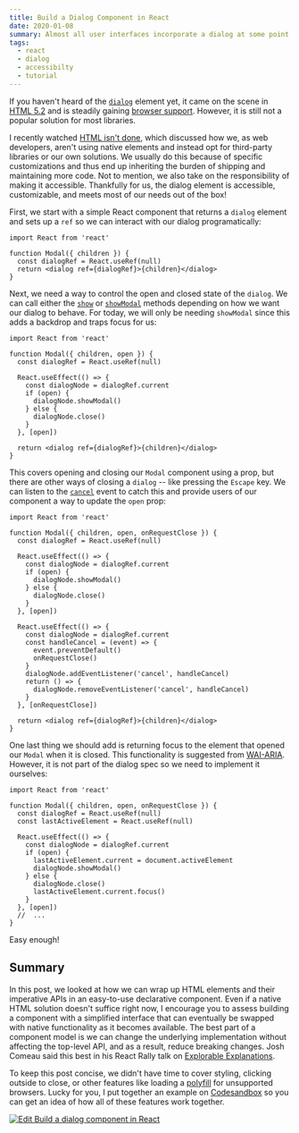 ```yaml
---
title: Build a Dialog Component in React
date: 2020-01-08
summary: Almost all user interfaces incorporate a dialog at some point. In this post we will look at how we can use React to create an accessible Modal component using the HTML5 dialog element.
tags:
  - react
  - dialog
  - accessibilty
  - tutorial
---
```


If you haven't heard of the [`dialog`](https://developer.mozilla.org/en-US/docs/Web/HTML/Element/dialog) element yet, it came on the scene in [HTML 5.2](https://www.w3.org/TR/html52/interactive-elements.html#the-dialog-element) and is steadily gaining [browser support](https://caniuse.com/#search=dialog). However, it is still not a popular solution for most libraries.

I recently watched [HTML isn't done](https://www.youtube.com/watch?v=ZFvPLrKZywA), which discussed how we, as web developers, aren't using native elements and instead opt for third-party libraries or our own solutions. We usually do this because of specific customizations and thus end up inheriting the burden of shipping and maintaining more code. Not to mention, we also take on the responsibility of making it accessible. Thankfully for us, the dialog element is accessible, customizable, and meets most of our needs out of the box!

First, we start with a simple React component that returns a `dialog` element and sets up a `ref` so we can interact with our dialog programatically:

```tsx
import React from 'react'

function Modal({ children }) {
  const dialogRef = React.useRef(null)
  return <dialog ref={dialogRef}>{children}</dialog>
}
```

Next, we need a way to control the open and closed state of the `dialog`. We can call either the [`show`](https://developer.mozilla.org/en-US/docs/Web/API/HTMLDialogElement/show) or [`showModal`](https://developer.mozilla.org/en-US/docs/Web/API/HTMLDialogElement/showModal) methods depending on how we want our dialog to behave. For today, we will only be needing `showModal` since this adds a backdrop and traps focus for us:

```tsx lineHighlights="6-13"
import React from 'react'

function Modal({ children, open }) {
  const dialogRef = React.useRef(null)

  React.useEffect(() => {
    const dialogNode = dialogRef.current
    if (open) {
      dialogNode.showModal()
    } else {
      dialogNode.close()
    }
  }, [open])

  return <dialog ref={dialogRef}>{children}</dialog>
}
```

This covers opening and closing our `Modal` component using a prop, but there are other ways of closing a `dialog` -- like pressing the `Escape` key. We can listen to the [`cancel`](https://developer.mozilla.org/en-US/docs/Web/API/HTMLDialogElement/cancel_event) event to catch this and provide users of our component a way to update the `open` prop:

```tsx lineHighlights="15-25"
import React from 'react'

function Modal({ children, open, onRequestClose }) {
  const dialogRef = React.useRef(null)

  React.useEffect(() => {
    const dialogNode = dialogRef.current
    if (open) {
      dialogNode.showModal()
    } else {
      dialogNode.close()
    }
  }, [open])

  React.useEffect(() => {
    const dialogNode = dialogRef.current
    const handleCancel = (event) => {
      event.preventDefault()
      onRequestClose()
    }
    dialogNode.addEventListener('cancel', handleCancel)
    return () => {
      dialogNode.removeEventListener('cancel', handleCancel)
    }
  }, [onRequestClose])

  return <dialog ref={dialogRef}>{children}</dialog>
}
```

One last thing we should add is returning focus to the element that opened our `Modal` when it is closed. This functionality is suggested from [WAI-ARIA](https://www.w3.org/TR/wai-aria-practices-1.1/#keyboard-interaction-7). However, it is not part of the dialog spec so we need to implement it ourselves:

```tsx lineHighlights="5,10,14"
import React from 'react'

function Modal({ children, open, onRequestClose }) {
  const dialogRef = React.useRef(null)
  const lastActiveElement = React.useRef(null)

  React.useEffect(() => {
    const dialogNode = dialogRef.current
    if (open) {
      lastActiveElement.current = document.activeElement
      dialogNode.showModal()
    } else {
      dialogNode.close()
      lastActiveElement.current.focus()
    }
  }, [open])
  //  ...
}
```

Easy enough!

## Summary

In this post, we looked at how we can wrap up HTML elements and their imperative APIs in an easy-to-use declarative component. Even if a native HTML solution doesn't suffice right now, I encourage you to assess building a component with a simplified interface that can eventually be swapped with native functionality as it becomes available. The best part of a component model is we can change the underlying implementation without affecting the top-level API, and as a result, reduce breaking changes. Josh Comeau said this best in his React Rally talk on [Explorable Explanations](https://www.youtube.com/watch?v=XjFR9Jc-ras&feature=youtu.be&t=1196).

To keep this post concise, we didn't have time to cover styling, clicking outside to close, or other features like loading a [polyfill](https://github.com/GoogleChrome/dialog-polyfill) for unsupported browsers. Lucky for you, I put together an example on [Codesandbox](https://codesandbox.io/s/build-a-dialog-component-in-react-rj888?fontsize=14&hidenavigation=1&theme=dark) so you can get an idea of how all of these features work together.

[![Edit Build a dialog component in React](https://codesandbox.io/static/img/play-codesandbox.svg)](https://codesandbox.io/s/build-a-dialog-component-in-react-rj888?fontsize=14&hidenavigation=1&theme=dark)

